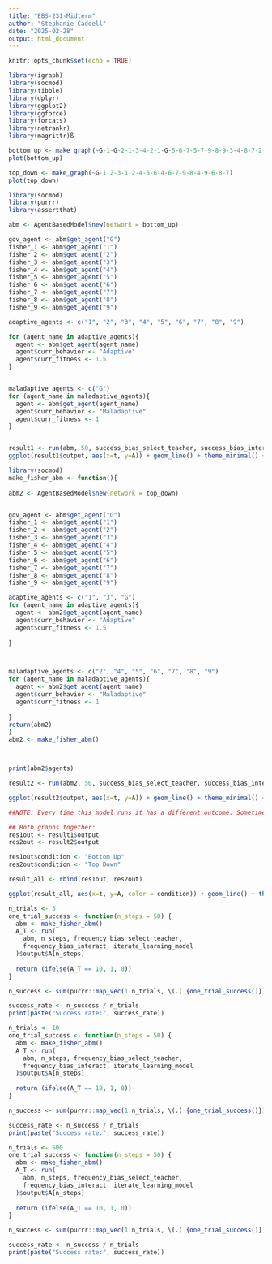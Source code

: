 ```yaml
---
title: "EBS-231-Midterm"
author: "Stephanie Caddell"
date: "2025-02-28"
output: html_document
---
```


```r
knitr::opts_chunk$set(echo = TRUE)
```

```r
library(igraph)
library(socmod)
library(tibble)
library(dplyr)
library(ggplot2)
library(ggforce)
library(forcats)
library(netrankr)
library(magrittr)ß
```

```r
bottom_up <- make_graph(~G-1-G-2-1-3-4-2-1-G-5-6-7-5-7-9-8-9-3-4-8-7-2-5)
plot(bottom_up)

top_down <- make_graph(~G-1-2-3-1-2-4-5-6-4-6-7-9-8-4-9-6-8-7)
plot(top_down)

```


```r
library(socmod)
library(purrr)
library(assertthat)

abm <- AgentBasedModel$new(network = bottom_up)

gov_agent <- abm$get_agent("G")
fisher_1 <- abm$get_agent("1")
fisher_2 <- abm$get_agent("2")
fisher_3 <- abm$get_agent("3")
fisher_4 <- abm$get_agent("4")
fisher_5 <- abm$get_agent("5")
fisher_6 <- abm$get_agent("6")
fisher_7 <- abm$get_agent("7")
fisher_8 <- abm$get_agent("8")
fisher_9 <- abm$get_agent("9")

adaptive_agents <- c("1", "2", "3", "4", "5", "6", "7", "8", "9")

for (agent_name in adaptive_agents){
  agent <- abm$get_agent(agent_name)
  agent$curr_behavior <- "Adaptive"
  agent$curr_fitness <- 1.5
}


maladaptive_agents <- c("G")
for (agent_name in maladaptive_agents){
  agent <- abm$get_agent(agent_name)
  agent$curr_behavior <- "Maladaptive"
  agent$curr_fitness <- 1
}


result1 <- run(abm, 50, success_bias_select_teacher, success_bias_interact, iterate_learning_model)
ggplot(result1$output, aes(x=t, y=A)) + geom_line() + theme_minimal() + labs(title = "Rate of adoption of adaptive behavior with bottom-up governance model")


```


```r
library(socmod)
make_fisher_abm <- function(){
  
abm2 <- AgentBasedModel$new(network = top_down)


gov_agent <- abm$get_agent("G")
fisher_1 <- abm$get_agent("1")
fisher_2 <- abm$get_agent("2")
fisher_3 <- abm$get_agent("3")
fisher_4 <- abm$get_agent("4")
fisher_5 <- abm$get_agent("5")
fisher_6 <- abm$get_agent("6")
fisher_7 <- abm$get_agent("7")
fisher_8 <- abm$get_agent("8")
fisher_9 <- abm$get_agent("9")

adaptive_agents <- c("1", "3", "G")
for (agent_name in adaptive_agents){
  agent <- abm2$get_agent(agent_name)
  agent$curr_behavior <- "Adaptive"
  agent$curr_fitness <- 1.5
  
}



maladaptive_agents <- c("2", "4", "5", "6", "7", "8", "9")
for (agent_name in maladaptive_agents){
  agent <- abm2$get_agent(agent_name)
  agent$curr_behavior <- "Maladaptive"
  agent$curr_fitness <- 1
  
}
return(abm2)
}
abm2 <- make_fisher_abm()



print(abm2$agents)

result2 <- run(abm2, 50, success_bias_select_teacher, success_bias_interact, iterate_learning_model)

ggplot(result2$output, aes(x=t, y=A)) + geom_line() + theme_minimal() + labs(title = "Rate of adoption of adaptive behavior with top-down governance model")

##NOTE: Every time this model runs it has a different outcome. Sometimes the A reaches equilibrium and sometimes it doesn't. 

```

```r
## Both graphs together:
res1out <- result1$output
res2out <- result2$output

res1out$condition <- "Bottom Up"
res2out$condition <- "Top Down"

result_all <- rbind(res1out, res2out)

ggplot(result_all, aes(x=t, y=A, color = condition)) + geom_line() + theme_minimal() + labs(title = "Rate of adoption of adaptive behavior with both models")
```

```r
n_trials <- 5
one_trial_success <- function(n_steps = 50) {
  abm <- make_fisher_abm()
  A_T <- run(
    abm, n_steps, frequency_bias_select_teacher, 
    frequency_bias_interact, iterate_learning_model
  )$output$A[n_steps]
  
  return (ifelse(A_T == 10, 1, 0))
}

n_success <- sum(purrr::map_vec(1:n_trials, \(.) {one_trial_success()}));

success_rate <- n_success / n_trials
print(paste("Success rate:", success_rate))
```

```r
n_trials <- 10
one_trial_success <- function(n_steps = 50) {
  abm <- make_fisher_abm()
  A_T <- run(
    abm, n_steps, frequency_bias_select_teacher, 
    frequency_bias_interact, iterate_learning_model
  )$output$A[n_steps]
  
  return (ifelse(A_T == 10, 1, 0))
}

n_success <- sum(purrr::map_vec(1:n_trials, \(.) {one_trial_success()}));

success_rate <- n_success / n_trials
print(paste("Success rate:", success_rate))
```

```r
n_trials <- 500
one_trial_success <- function(n_steps = 50) {
  abm <- make_fisher_abm()
  A_T <- run(
    abm, n_steps, frequency_bias_select_teacher, 
    frequency_bias_interact, iterate_learning_model
  )$output$A[n_steps]
  
  return (ifelse(A_T == 10, 1, 0))
}

n_success <- sum(purrr::map_vec(1:n_trials, \(.) {one_trial_success()}));

success_rate <- n_success / n_trials
print(paste("Success rate:", success_rate))
```


